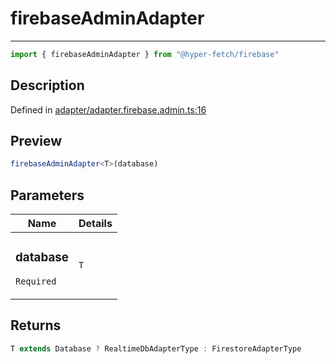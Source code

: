 

# firebaseAdminAdapter

<div class="api-docs__separator" data-reactroot="">

---

</div><div class="api-docs__import" data-reactroot="">

```ts
import { firebaseAdminAdapter } from "@hyper-fetch/firebase"
```

</div><div class="api-docs__section">

## Description

</div><div class="api-docs__description"><span class="api-docs__do-not-parse">



</span></div><p class="api-docs__definition">

Defined in [adapter/adapter.firebase.admin.ts:16](https://github.com/BetterTyped/hyper-fetch/blob/c3e2c45/packages/adapter-firebase/src/adapter/adapter.firebase.admin.ts#L16)

</p><div class="api-docs__section">

## Preview

</div><div class="api-docs__preview fn">

```ts
firebaseAdminAdapter<T>(database)
```

</div><div class="api-docs__section">

## Parameters

</div><div class="api-docs__parameters"><table><thead><tr><th>Name</th><th>Details</th></tr></thead><tbody><tr param-data="database"><td class="api-docs__param-name required">

### database 

`Required`

</td><td class="api-docs__param-type">

`T`

</td></tr></tbody></table></div><div class="api-docs__section">

## Returns

</div><div class="api-docs__returns">

```ts
T extends Database ? RealtimeDbAdapterType : FirestoreAdapterType
```

</div>
